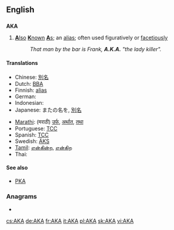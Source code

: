 {{also|A.K.A.|aka|åka|a/k/a}}
==English==

==={{initialism}}===
'''AKA'''

# [[also|'''A'''lso]] [[known|'''K'''nown]] [[as|'''A'''s]]; an [[alias]]; often used figuratively or [[facetious]]ly
#: ''That man by the bar is Frank, '''A.K.A.''' "the lady killer".''

====Translations====
{{trans-top|Also Known As; an alias}}
<!--Add ABBREVIATIONS here where these exist, rather than full forms-->
* Chinese: [[別名]]
* Dutch: [[BBA]] <!--[[beter bekend als]], [[alias]] -->
* Finnish: [[alias]] <!-- no corresponding abbreviation -->
* German: {{t+|de|alias}}
* Indonesian: {{t|id|juga dikenal sebagai}}
* Japanese: またの名を, [[別名]]
{{trans-mid}}
* [[Marathi]]: (मराठी) [[उर्फ]], [[अर्थात]], [[तथा]]
* Portuguese: [[TCC]] <!-- [[Também Conhecido Como]], [[alias]] -->
* Spanish: [[TCC]] <!-- [[también conocido como]], [[alias]] -->
* Swedish: [[ÄKS]] <!-- [[även känd som]], [[alias]] -->
* [[Tamil]]: [[என்கின்ற]], [[என்கிற]]
* Thai: {{t|th|หรือที่รู้จักในชื่อ|sc=Thai|xs=Thai}}
{{trans-bottom}}

====See also====
* [[PKA]]

===Anagrams===
* {{alphagram|[[aak#English|aak]]}}

[[cs:AKA]]
[[de:AKA]]
[[fr:AKA]]
[[it:AKA]]
[[pl:AKA]]
[[sk:AKA]]
[[vi:AKA]]